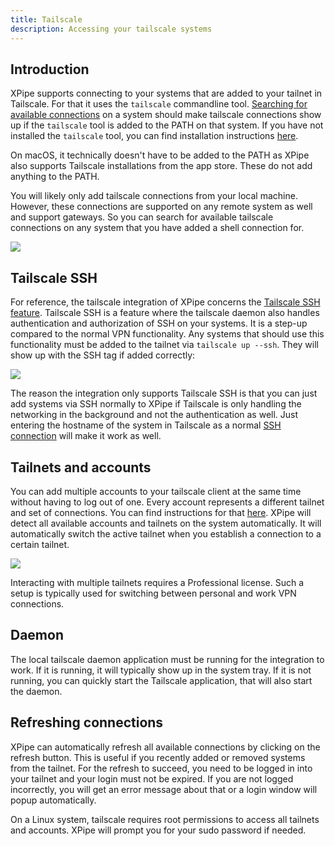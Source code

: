 ```yaml
---
title: Tailscale
description: Accessing your tailscale systems
---
```


## Introduction

XPipe supports connecting to your systems that are added to your tailnet in Tailscale. For that it uses the `tailscale` commandline tool. [Searching for available connections](/guide/connection-search) on a system should make tailscale connections show up if the `tailscale` tool is added to the PATH on that system. If you have not installed the `tailscale` tool, you can find installation instructions [here](https://tailscale.com/kb/1080/cli).

<Callout type="info">On macOS, it technically doesn't have to be added to the PATH as XPipe also supports Tailscale installations from the app store. These do not add anything to the PATH.</Callout>

You will likely only add tailscale connections from your local machine. However, these connections are supported on any remote system as well and support gateways. So you can search for available tailscale connections on any system that you have added a shell connection for.

![](/images/tailscale.png)

## Tailscale SSH

For reference, the tailscale integration of XPipe concerns the [Tailscale SSH feature](https://tailscale.com/kb/1193/tailscale-ssh). Tailscale SSH is a feature where the tailscale daemon also handles authentication and authorization of SSH on your systems. It is a step-up compared to the normal VPN functionality. Any systems that should use this functionality must be added to the tailnet via `tailscale up --ssh`. They will show up with the SSH tag if added correctly:

![](/images/tailscale-ssh.png)

The reason the integration only supports Tailscale SSH is that you can just add systems via SSH normally to XPipe if Tailscale is only handling the networking in the background and not the authentication as well. Just entering the hostname of the system in Tailscale as a normal [SSH connection](/guide/ssh) will make it work as well.

## Tailnets and accounts

You can add multiple accounts to your tailscale client at the same time without having to log out of one. Every account represents a different tailnet and set of connections. You can find instructions for that [here](https://tailscale.com/kb/1225/fast-user-switching#adding-an-account-to-a-device). XPipe will detect all available accounts and tailnets on the system automatically. It will automatically switch the active tailnet when you establish a connection to a certain tailnet.

![](/images/tailscale-accounts.png)

<Callout type="info">Interacting with multiple tailnets requires a Professional license. Such a setup is typically used for switching between personal and work VPN connections.</Callout>

## Daemon

The local tailscale daemon application must be running for the integration to work. If it is running, it will typically show up in the system tray. If it is not running, you can quickly start the Tailscale application, that will also start the daemon.

## Refreshing connections

XPipe can automatically refresh all available connections by clicking on the refresh button. This is useful if you recently added or removed systems from the tailnet. For the refresh to succeed, you need to be logged in into your tailnet and your login must not be expired. If you are not logged incorrectly, you will get an error message about that or a login window will popup automatically.

<Callout type="info">On a Linux system, tailscale requires root permissions to access all tailnets and accounts. XPipe will prompt you for your sudo password if needed.</Callout>

